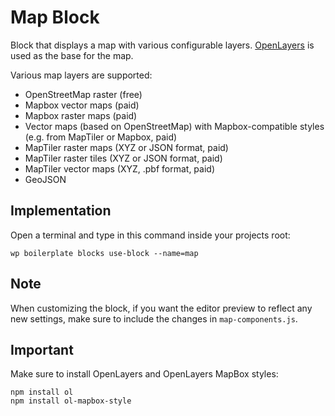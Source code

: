 # Map Block

Block that displays a map with various configurable layers. [OpenLayers](https://openlayers.org/) is used as the base for the map.

Various map layers are supported:
- OpenStreetMap raster (free)
- Mapbox vector maps (paid)
- Mapbox raster maps (paid)
- Vector maps (based on OpenStreetMap) with Mapbox-compatible styles (e.g. from MapTiler or Mapbox, paid)
- MapTiler raster maps (XYZ or JSON format, paid)
- MapTiler raster tiles (XYZ or JSON format, paid)
- MapTiler vector maps (XYZ, .pbf format, paid)
- GeoJSON

## Implementation

Open a terminal and type in this command inside your projects root:

```shell
wp boilerplate blocks use-block --name=map
```

## Note

When customizing the block, if you want the editor preview to reflect any new settings, make sure to include the changes in `map-components.js`.

## Important

Make sure to install OpenLayers and OpenLayers MapBox styles:
```shell
npm install ol
npm install ol-mapbox-style
```
